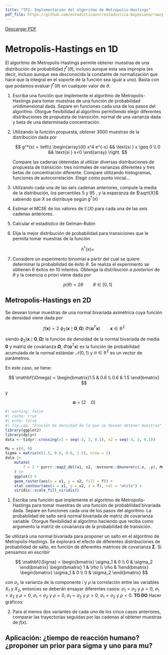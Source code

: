 ```yaml
---
title: "TP2: Implementación del algoritmo de Metropolis-Hastings"
pdf_file: https://github.com/estadisticaunr/estadistica-bayesiana/raw/pdf/trabajos_practicos/02_tp2.pdf
---
```


::: {.content-visible when-format="html"}
[Descargar PDF](%7B%7B%3C%20meta%20pdf_file%20%3E%7D%7D)
:::

# Metropolis-Hastings en 1D

El algoritmo de Metropolis-Hastings permite obtener muestras de una distribución de probabilidad $f^*(\theta)$, incluso aunque esta sea impropia (es decir, incluso aunque sea desconocida la constante de normalización que hace que la integral en el soporte de la función sea igual a uno). Basta con que podamos evaluar $f^*(\theta)$ en cualquier valor de $\theta$.

1.  Escriba una función que implemente el algoritmo de Metropolis-Hastings para tomar muestras de una función de probabilidad unidimensional dada. Separe en funciones cada una de los pasos del algoritmo. Otorgue flexibilidad al algoritmo permitiendo elegir diferentes distribuciones de propuesta de transición: normal de una varianza dada y beta de una determinada concentración.

2.  Utilizando la función propuesta, obtener 3000 muestras de la distribución dada por

    $$
    g^*(x) = 
    \left\{
    \begin{array}{ll}
        x^4 e^{-x} && \text{si } x \geq 0 \\
        0 && \text{si } x<0
        \end{array}
    \right.
    $$

    Compare las cadenas obtenidas al utilizar diversas distribuciones de propuesta de transición: tres normales de varianzas diferentes y tres betas de concentración diferente. Compare utilizando histogramas, funciones de autocorrelación. Elegir como punto inicial...

3.  Utilizando cada una de las seis cadenas anteriores, compute la media de la distribución, los percentiles 5 y 95 , y la esperanza de $\sqrt{X}$ sabiendo que $X$ se distribuye según $g^*(x)$

4.  Estimar el MCSE de los valores de $\mathbb{E}(X)$ para cada una de las seis cadenas anteriores.

5.  Calcular el estadístico de Gelman-Rubin

    <!--# https://bookdown.org/rdpeng/advstatcomp/monitoring-convergence.html -->

6.  Elija la mejor distribución de probabilidad para transiciones que le permita tomar muestras de la función

    $$
    h^*(x) = 
    $$

7.  Considere un experimento binomial a partir del cual se quiere determinar la probabilidad de éxito $\theta$. Se realiza el experimento se obtienen 6 éxitos en 10 intentos. Obtenga la distribución *a posteriori* de $\theta$ y la creencia *a priori* viene dada por

    $$
    p(\theta) = 2 \theta \qquad \theta \in [0,1]
    $$

## Metropolis-Hastings en 2D

Se desean tomar muestras de una normal bivariada asimétrica cuya función de densidad viene dada por

$$
f(\mathbf{x}) = 2\ \phi_2(\mathbf{x}\mid\mathbf{0},\mathbf{\Omega})\ \Phi(\mathbf{\alpha}^T\mathbf{x}) \qquad \mathbf{x} \in \mathbb{R}^2
$$

siendo $\phi_2(\mathbf{x}\mid\mathbf{0},\mathbf{\Omega})$ la función de densidad de la normal bivariada de media $\mathbf{0}$ y matriz de covarianza $\mathbf{\Omega}$, $\Phi(\mathbf{\alpha}^T\mathbf{x})$ es la función de probabilidad acumulada de la normal estándar $\mathcal{N}(0,1)$ y $\alpha\in\mathbb{R}^2$ es un vector de parámetros.

<!--# http://gregorygundersen.com/blog/2020/12/29/multivariate-skew-normal/ -->

En este caso, se tiene:

$$
\mathbf{\Omega} = \begin{bmatrix}1.5 & 0.6 \\ 0.6 & 1.5 \end{bmatrix}
$$

y

$$
\mathbf{\alpha} = [2 \quad 0]
$$

```r
#| warning: false
#| cache: true
#| echo: false
#| fig.cap: "Función de densidad de la que se desean obtener muestras"
library(ggplot2)
library(dplyr)
data <- tidyr::crossing(x1 = seq(-3, 3, 0.1), x2 = seq(-3, 3, 0.1))

Mu = c(0, 0)
Sigma = matrix(c(1.5, 0.6, 0.6, 1.5), nrow = 2)
data |>
    mutate(
        f = 2 * purrr::map2_dbl(x1, x2, ~mvtnorm::dmvnorm(c(.x, .y), Mu, Sigma)) * pnorm(x1 * 2 + x2 * 0)
    ) |>
    ggplot() + 
    geom_raster(aes(x = x1, y = x2, fill = f)) +
    stat_contour(aes(x = x1, y = x2, z = f), col = "white") +
    viridis::scale_fill_viridis()
```

1.  Escriba una función que implemente el algoritmo de Metropolis-Hastings para tomar muestras de una función de probabilidad bivariada dada. Separe en funciones cada una de los pasos del algoritmo. La probabilidad de salto será normal bivariada de matriz de covarianza variable. Otorgue flexibilidad al algoritmo haciendo que reciba como argumento la matriz de covarianza de la probabilidad de transición.

Se utilizará una normal bivariada para proponer un salto en el algoritmo de Metropolis-Hastings. Se explorará el efecto de diferentes distribuciones de probabilidad de salto, en función de diferentes matrices de covarianza $\mathbf{\Sigma}$. Si pensamos en escribir

$$
\mathbf{\Sigma} = \begin{bmatrix} \sigma_1 & 0 \\ 0 & \sigma_2 \end{bmatrix} \begin{bmatrix} 1 & \rho \\ \rho & 1\end{bmatrix}  \begin{bmatrix} \sigma_1 & 0 \\ 0 & \sigma_2 \end{bmatrix}
$$

con $\sigma_i$, la varianza de la componente $i$ y $\rho$ la correlación entre las variables $X_1$ y $X_2$, entonces se deberán ensayar diferentes casos: $\sigma_1=\sigma_2$ y $\rho = 0$, $\sigma_1 > \sigma_2$ y $\rho=0$, $\sigma_1<\sigma_2$ y $\rho =0$, $\sigma_1=\sigma_2$ y $\rho > 0$, $\sigma_1=\sigma_2$ y $\rho < 0$. **TO DO** Hacer gráficos:

2.  Para al menos dos variantes de cada uno de los cinco casos anteriores, comparar las trayectorias seguidas por las cadenas al obtener muestras de $f(x)$.

## Aplicación: ¿tiempo de reacción humano? ¿proponer un prior para sigma y uno para mu?
